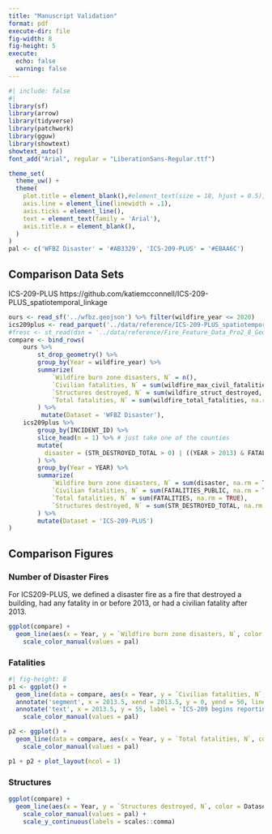 ```yaml
---
title: "Manuscript Validation"
format: pdf
execute-dir: file
fig-width: 8
fig-height: 5
execute: 
  echo: false
  warning: false
---
```


```r
#| include: false
#| 
library(sf)
library(arrow)
library(tidyverse)
library(patchwork)
library(gguw)
library(showtext)
showtext_auto()
font_add("Arial", regular = "LiberationSans-Regular.ttf") 

theme_set(
  theme_uw() +
  theme(
    plot.title = element_blank(),#element_text(size = 18, hjust = 0.5),
    axis.line = element_line(linewidth = .1),
    axis.ticks = element_line(), 
    text = element_text(family = 'Arial'), 
    axis.title.x = element_blank(),
  )
)
pal <- c('WFBZ Disaster' = '#AB3329', 'ICS-209-PLUS' = '#EBAA6C')
```

## Comparison Data Sets

ICS-209-PLUS https://github.com/katiemcconnell/ICS-209-PLUS_spatiotemporal_linkage
<!--
FRESC https://www.sciencebase.gov/catalog/item/61707c2ad34ea36449a6b066 (metadata: https://www.sciencebase.gov/catalog/file/get/61aa537dd34eb622f699df81?f=__disk__d0%2F63%2F53%2Fd063532049be8e1bc83d1d3047b4df1a5cb56f15&transform=1&allowOpen=true)
--> 

```r
ours <- read_sf('../wfbz.geojson') %>% filter(wildfire_year <= 2020)
ics209plus <- read_parquet('../data/reference/ICS-209-PLUS_spatiotemporal_linkage_county.parquet')
#fresc <- st_read(dsn = '../data/reference/Fire_Feature_Data_Pro2_8_Geodatabase/Fire_Feature_Data.gdb/', query = 'select * from USGS_Wildland_Fire_Combined_Dataset where Fire_Year >= 1999 and Assigned_Fire_Type not like \'%Prescribed%\'')
compare <- bind_rows(
    ours %>% 
        st_drop_geometry() %>% 
        group_by(Year = wildfire_year) %>% 
        summarize(
            `Wildfire burn zone disasters, N` = n(),
            `Civilian fatalities, N` = sum(wildfire_max_civil_fatalities, na.rm = TRUE),
            `Structures destroyed, N` = sum(wildfire_struct_destroyed, na.rm = TRUE),
            `Total fatalities, N` = sum(wildfire_total_fatalities, na.rm = TRUE)
        ) %>% 
         mutate(Dataset = 'WFBZ Disaster'),
    ics209plus %>%
        group_by(INCIDENT_ID) %>%
        slice_head(n = 1) %>% # just take one of the counties
        mutate(
          disaster = (STR_DESTROYED_TOTAL > 0) | ((YEAR > 2013) & FATALITIES_PUBLIC > 0) |  ((YEAR <= 2013) & FATALITIES > 0)
        ) %>%
        group_by(Year = YEAR) %>% 
        summarize(
            `Wildfire burn zone disasters, N` = sum(disaster, na.rm = TRUE),
            `Civilian fatalities, N` = sum(FATALITIES_PUBLIC, na.rm = TRUE),
            `Total fatalities, N` = sum(FATALITIES, na.rm = TRUE),
            `Structures destroyed, N` = sum(STR_DESTROYED_TOTAL, na.rm = TRUE)
        ) %>%
        mutate(Dataset = 'ICS-209-PLUS') 
)

```

## Comparison Figures

### Number of Disaster Fires

For ICS209-PLUS, we defined a disaster fire as a fire that destroyed a building, had any fatality in or before 2013, or had a civilian fatality after 2013. 

```r
ggplot(compare) + 
  geom_line(aes(x = Year, y = `Wildfire burn zone disasters, N`, color = Dataset)) +
	scale_color_manual(values = pal)
```

### Fatalities

```r
#| fig-height: 8
p1 <- ggplot() + 
  geom_line(data = compare, aes(x = Year, y = `Civilian fatalities, N`, color = Dataset)) +
  annotate('segment', x = 2013.5, xend = 2013.5, y = 0, yend = 50, linetype = 'dashed') +
  annotate('text', x = 2013.5, y = 55, label = 'ICS-209 begins reporting\ncivilian fatalities separately.', size = 3, angle = -55, hjust = 1) + 
	scale_color_manual(values = pal)

p2 <- ggplot() + 
  geom_line(data = compare, aes(x = Year, y = `Total fatalities, N`, color = Dataset)) +
	scale_color_manual(values = pal)

p1 + p2 + plot_layout(ncol = 1)
```

### Structures

```r
ggplot(compare) + 
  geom_line(aes(x = Year, y = `Structures destroyed, N`, color = Dataset)) +	
	scale_color_manual(values = pal) + 
	scale_y_continuous(labels = scales::comma)

```
